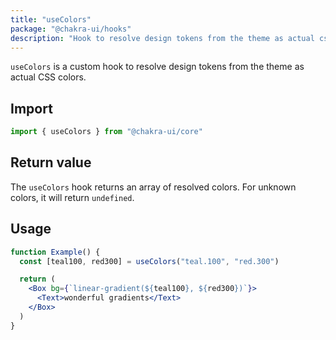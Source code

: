 ```yaml
---
title: "useColors"
package: "@chakra-ui/hooks"
description: "Hook to resolve design tokens from the theme as actual css colors"
---
```


`useColors` is a custom hook to resolve design tokens from the theme as actual
CSS colors.

## Import

```js
import { useColors } from "@chakra-ui/core"
```

## Return value

The `useColors` hook returns an array of resolved colors. For unknown colors, it
will return `undefined`.

## Usage

```jsx live=true
function Example() {
  const [teal100, red300] = useColors("teal.100", "red.300")

  return (
    <Box bg={`linear-gradient(${teal100}, ${red300})`}>
      <Text>wonderful gradients</Text>
    </Box>
  )
}
```
